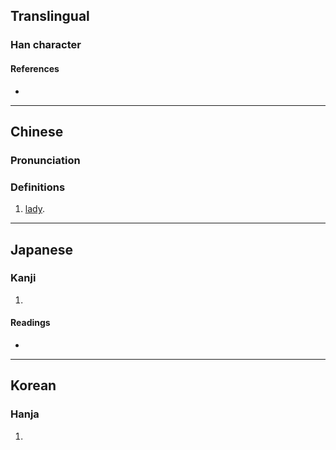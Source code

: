 {{character info}}
==Translingual==

===Han character===
{{Han char|rn=38|rad=女|as=10|sn=13|four=99404|canj=FFBV|ids=⿱𤇾女}}

====References====
* {{Han ref|kx=0269.010|dkj=06610|dj=0536.140|hdz=21073.090|uh=5AC8|ud=23240|bh=DCFC|bd=56572}}

----

==Chinese==
{{zh-forms}}

===Pronunciation===
{{zh-pron
|m=yīng,xīng,yíng
|c=jing1
|oc=y
|mc=y
|cat=
}}

===Definitions===
{{zh-hanzi}}

# [[lady]].

----

==Japanese==

===Kanji===
{{ja-kanji|grade=|rs=女10}}

# {{rfdef|ja|sort=女10}}

====Readings====
* {{ja-readings|on=[[せう]] (seu), [[あう]] (au), [[げい]] (gei), [[ぎょう]] (gyō), [[えい]] (ei), [[けい]] (kei)|kun=[[みめよいさま]] (mimeyoisama), [[みにくい]] (minikui), [[みめよいすがた]] (mimeyoisugata)}}

----

==Korean==

===Hanja===
{{ko-hanja|hangeul=앵|rv=aeng|mr=aeng}}

# {{rfdef|ko|sort=女10}}